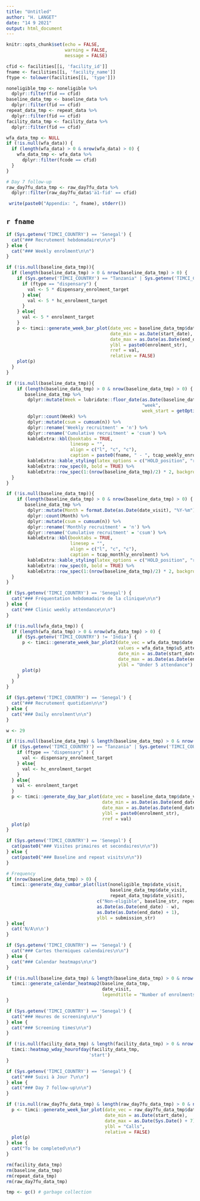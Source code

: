 ```yaml
---
title: "Untitled"
author: "H. LANGET"
date: "14 9 2021"
output: html_document
---
```


```r
knitr::opts_chunk$set(echo = FALSE,
                      warning = FALSE,
                      message = FALSE)
```

```r
cfid <- facilities[[i, 'facility_id']]
fname <- facilities[[i, 'facility_name']]
ftype <- tolower(facilities[[i, 'type']])

noneligible_tmp <- noneligible %>% 
  dplyr::filter(fid == cfid)
baseline_data_tmp <- baseline_data %>% 
  dplyr::filter(fid == cfid)
repeat_data_tmp <- repeat_data %>% 
  dplyr::filter(fid == cfid)
facility_data_tmp <- facility_data %>% 
  dplyr::filter(fid == cfid)

wfa_data_tmp <- NULL
if (!is.null(wfa_data)) {
  if (length(wfa_data) > 0 & nrow(wfa_data) > 0) {
    wfa_data_tmp <- wfa_data %>% 
      dplyr::filter(fcode == cfid)
  }
}

# Day 7 follow-up
raw_day7fu_data_tmp <- raw_day7fu_data %>%
  dplyr::filter(raw_day7fu_data$'a1-fid' == cfid)
```

```r
 write(paste0("Appendix: ", fname), stderr())
```

## `r fname`

```r
if (Sys.getenv('TIMCI_COUNTRY') == 'Senegal') {
  cat("### Recrutement hebdomadaire\n\n")
} else {
  cat("### Weekly enrolment\n\n")
}
```

```r
if (!is.null(baseline_data_tmp)){
  if (length(baseline_data_tmp) > 0 & nrow(baseline_data_tmp) > 0) {
    if (Sys.getenv('TIMCI_COUNTRY') == "Tanzania" | Sys.getenv('TIMCI_COUNTRY') == "Kenya") {
      if (ftype == "dispensary") {
        val <- 5 * dispensary_enrolment_target
      } else{
        val <- 5 * hc_enrolment_target
      }
    } else{
      val <- 5 * enrolment_target
    }
    p <- timci::generate_week_bar_plot(date_vec = baseline_data_tmp$date_visit,
                                       date_min = as.Date(start_date),
                                       date_max = as.Date(as.Date(end_date) + 7),
                                       ylbl = paste0(enrolment_str),
                                       rref = val,
                                       relative = FALSE)
    plot(p)
  }
}
```

```r
if (!is.null(baseline_data_tmp)){
    if (length(baseline_data_tmp) > 0 & nrow(baseline_data_tmp) > 0) {
       baseline_data_tmp %>%
        dplyr::mutate(Week = lubridate::floor_date(as.Date(baseline_data_tmp$date_visit),
                                                   "week",
                                                   week_start = getOption("lubridate.week.start", 1))) %>%
        dplyr::count(Week) %>%
        dplyr::mutate(csum = cumsum(n)) %>%
        dplyr::rename('Weekly recruitment' = 'n') %>%
        dplyr::rename('Cumulative recruitment' = 'csum') %>%
        kableExtra::kbl(booktabs = TRUE,
                        linesep = "",
                        align = c("l", "c", "c"),
                        caption = paste0(fname, " - ", tcap_weekly_enrolment)) %>% 
        kableExtra::kable_styling(latex_options = c("HOLD_position", "repeat_header"), font_size = table_fs) %>%
        kableExtra::row_spec(0, bold = TRUE) %>%
        kableExtra::row_spec(1:(nrow(baseline_data_tmp)/2) * 2, background = striped_row_bg)
  }
}
```

```r
if (!is.null(baseline_data_tmp)){
    if (length(baseline_data_tmp) > 0 & nrow(baseline_data_tmp) > 0) {
       baseline_data_tmp %>%
        dplyr::mutate(Month = format.Date(as.Date(date_visit), "%Y-%m")) %>%
        dplyr::count(Month) %>%
        dplyr::mutate(csum = cumsum(n)) %>%
        dplyr::rename('Monthly recruitment' = 'n') %>%
        dplyr::rename('Cumulative recruitment' = 'csum') %>%
        kableExtra::kbl(booktabs = TRUE,
                        linesep = "",
                        align = c("l", "c", "c"),
                        caption = tcap_monthly_enrolment) %>% 
        kableExtra::kable_styling(latex_options = c("HOLD_position", "repeat_header"), font_size = table_fs) %>%
        kableExtra::row_spec(0, bold = TRUE) %>%
        kableExtra::row_spec(1:(nrow(baseline_data_tmp)/2) * 2, background = striped_row_bg)
  }
}
```

```r
if (Sys.getenv('TIMCI_COUNTRY') == 'Senegal') {
  cat("### Fréquentation hebdomadaire de la clinique\n\n")
} else {
  cat("### Clinic weekly attendance\n\n")
}
```

```r
if (!is.null(wfa_data_tmp)) {
  if (length(wfa_data_tmp) > 0 & nrow(wfa_data_tmp) > 0) {
    if (Sys.getenv('TIMCI_COUNTRY') != 'India') {
      p <- timci::generate_week_bar_plot2(date_vec = wfa_data_tmp$date,
                                          values = wfa_data_tmp$u5_attendance_last_week,
                                          date_min = as.Date(start_date),
                                          date_max = as.Date(as.Date(end_date) + 7),
                                          ylbl = "Under 5 attendance")
      plot(p)
    }
  }
}
```

```r
if (Sys.getenv('TIMCI_COUNTRY') == 'Senegal') {
  cat("### Recrutement quotidien\n\n")
} else {
  cat("### Daily enrolment\n\n")
}
```

```r
w <- 29

if (!is.null(baseline_data_tmp) & length(baseline_data_tmp) > 0 & nrow(baseline_data_tmp) > 0) {
  if (Sys.getenv('TIMCI_COUNTRY') == "Tanzania" | Sys.getenv('TIMCI_COUNTRY') == "Kenya") {
    if (ftype == "dispensary" ) {
      val <- dispensary_enrolment_target
    } else{
      val <- hc_enrolment_target
    }
  } else{
    val <- enrolment_target
  }
  p <- timci::generate_day_bar_plot(date_vec = baseline_data_tmp$date_visit,
                                    date_min = as.Date(as.Date(end_date) - w),
                                    date_max = as.Date(as.Date(end_date) + 1),
                                    ylbl = paste0(enrolment_str),
                                    rref = val)
  plot(p)
}
```

```r
if (Sys.getenv('TIMCI_COUNTRY') == 'Senegal') {
  cat(paste0("### Visites primaires et secondaires\n\n"))
} else {
  cat(paste0("### Baseline and repeat visits\n\n"))
}

# Frequency
if (nrow(baseline_data_tmp) > 0) {
  timci::generate_day_cumbar_plot(list(noneligible_tmp$date_visit,
                                       baseline_data_tmp$date_visit,
                                       repeat_data_tmp$date_visit),
                                  c("Non-eligible", baseline_str, repeat_str),
                                  as.Date(as.Date(end_date) - w),
                                  as.Date(as.Date(end_date) + 1),
                                  ylbl = submission_str)
} else{
  cat('N/A\n\n')
}
```

```r
if (Sys.getenv('TIMCI_COUNTRY') == 'Senegal') {
  cat("### Cartes thermiques calendaires\n\n")
} else {
  cat("### Calendar heatmaps\n\n")
}

if (!is.null(baseline_data_tmp) & length(baseline_data_tmp) > 0 & nrow(baseline_data_tmp) > 0) {
  timci::generate_calendar_heatmap2(baseline_data_tmp,
                                    date_visit,
                                    legendtitle = "Number of enrolments")
}
```

```r
if (Sys.getenv('TIMCI_COUNTRY') == 'Senegal') {
  cat("### Heures de screening\n\n")
} else {
  cat("### Screening times\n\n")
}
```

```r
if (!is.null(facility_data_tmp) & length(facility_data_tmp) > 0 & nrow(facility_data_tmp) > 0) {
  timci::heatmap_wday_hourofday(facility_data_tmp,
                               'start')
}
```

```r
if (Sys.getenv('TIMCI_COUNTRY') == 'Senegal') {
  cat("### Suivi à Jour 7\n\n")
} else {
  cat("### Day 7 follow-up\n\n")
}
```

```r
if (!is.null(raw_day7fu_data_tmp) & length(raw_day7fu_data_tmp) > 0 & nrow(raw_day7fu_data_tmp) > 0) {
  p <- timci::generate_week_bar_plot(date_vec = raw_day7fu_data_tmp$date,
                                     date_min = as.Date(start_date),
                                     date_max = as.Date(Sys.Date() + 7),
                                     ylbl = "Calls",
                                     relative = FALSE)
  plot(p)
} else {
  cat("To be completed\n\n")
}
```

```r
rm(facility_data_tmp)
rm(baseline_data_tmp)
rm(repeat_data_tmp)
rm(raw_day7fu_data_tmp)
```

```r
tmp <- gc() # garbage collection
```
